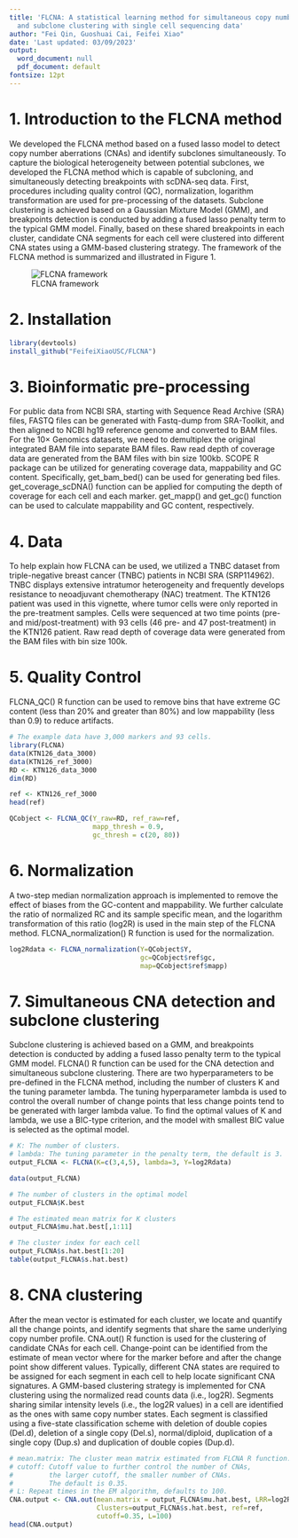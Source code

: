 ---
title: 'FLCNA: A statistical learning method for simultaneous copy number estimation
  and subclone clustering with single cell sequencing data'
author: "Fei Qin, Guoshuai Cai, Feifei Xiao"
date: 'Last updated: 03/09/2023'
output:
  word_document: null
  pdf_document: default
fontsize: 12pt
---

# 1. Introduction to the FLCNA method

We developed the FLCNA method based on a fused lasso model to detect copy number aberrations (CNAs) and identify subclones simultaneously. To capture the biological heterogeneity between potential subclones, we developed the FLCNA method which is capable of subcloning, and simultaneously detecting breakpoints with scDNA-seq data. First, procedures including quality control (QC), normalization, logarithm transformation are used for pre-processing of the datasets. Subclone clustering is achieved based on a Gaussian Mixture Model (GMM), and breakpoints detection is conducted by adding a fused lasso penalty term to the typical GMM model. Finally, based on these shared breakpoints in each cluster, candidate CNA segments for each cell were clustered into different CNA states using a GMM-based clustering strategy.  The framework of the FLCNA method is summarized and illustrated in Figure 1.

![FLCNA framework](E:/DB/Dropbox/Qinfei/Research/SC CNV/Code/FLCNA-package/vignettes/Figure 1.png)

# 2. Installation

```{r install-bioc, message=FALSE, warning = FALSE, eval=FALSE}
library(devtools)
install_github("FeifeiXiaoUSC/FLCNA")
```

# 3.  Bioinformatic pre-processing
For public data from NCBI SRA, starting with Sequence Read Archive (SRA) files, FASTQ files can be generated with Fastq-dump from SRA-Toolkit, and then aligned to NCBI hg19 reference genome and converted to BAM files. For the 10× Genomics datasets, we need to demultiplex the original integrated BAM file into separate BAM files. Raw read depth of coverage data are generated from the BAM files with bin size 100kb. SCOPE R package can be utilized for generating coverage data, mappability and GC content. Specifically, get_bam_bed() can be used for generating bed files. get_coverage_scDNA() function can be applied for computing the depth of coverage for each cell and each marker. get_mapp() and get_gc() function can be used to calculate mappability and GC content, respectively. 


# 4. Data
To help explain how FLCNA can be used, we utilized a TNBC dataset from triple-negative breast cancer (TNBC) patients in NCBI SRA (SRP114962). TNBC displays extensive intratumor heterogeneity and frequently develops resistance to neoadjuvant chemotherapy (NAC) treatment. The KTN126 patient was used in this vignette, where tumor cells were only reported in the pre-treatment samples. Cells were sequenced at two time points (pre- and mid/post-treatment) with 93 cells (46 pre- and 47 post-treatment) in the KTN126 patient. Raw read depth of coverage data were generated from the BAM files with bin size 100k.

# 5. Quality Control

FLCNA_QC() R function can be used to remove bins that have extreme GC content (less than 20% and greater than 80%) and low mappability (less than 0.9) to reduce artifacts.

\newpage

```{r, message=FALSE, warning = FALSE}
# The example data have 3,000 markers and 93 cells.
library(FLCNA)
data(KTN126_data_3000)
data(KTN126_ref_3000)
RD <- KTN126_data_3000
dim(RD)
```

```{r, message=FALSE, warning = FALSE}
ref <- KTN126_ref_3000
head(ref)
```

\newpage

```{r, message=TRUE, warning = FALSE}
QCobject <- FLCNA_QC(Y_raw=RD, ref_raw=ref,
                     mapp_thresh = 0.9,
                     gc_thresh = c(20, 80))
```

# 6. Normalization

A two-step median normalization approach is implemented to remove the effect of biases from the GC-content and mappability. We further calculate the ratio of normalized RC and its sample specific mean, and the logarithm transformation of this ratio (log2R) is used in the main step of the FLCNA method. FLCNA_normalization() R function is used for the normalization. 

```{r, message=TRUE, warning = FALSE}
log2Rdata <- FLCNA_normalization(Y=QCobject$Y, 
                                 gc=QCobject$ref$gc, 
                                 map=QCobject$ref$mapp)
```

# 7. Simultaneous CNA detection and subclone clustering

Subclone clustering is achieved based on a GMM, and breakpoints detection is conducted by adding a fused lasso penalty term to the typical GMM model. FLCNA() R function can be used for the CNA detection and simultaneous subclone clustering. There  are two hyperparameters to be pre-defined in the FLCNA method, including the number of clusters K and the tuning parameter lambda. The tuning hyperparameter lambda is used to control the overall number of change points that less change points tend to be generated with larger lambda value. To find the optimal values of K and lambda, we use a BIC-type criterion, and the model with smallest BIC value is selected as the optimal model. 

\newpage

```{r, message=TRUE, warning = FALSE, eval=FALSE}
# K: The number of clusters.
# lambda: The tuning parameter in the penalty term, the default is 3.
output_FLCNA <- FLCNA(K=c(3,4,5), lambda=3, Y=log2Rdata)
```

```{r, message=FALSE, warning = FALSE, echo=FALSE}
data(output_FLCNA)
```

```{r, message=TRUE, warning = FALSE}
# The number of clusters in the optimal model
output_FLCNA$K.best
```

```{r, message=TRUE, warning = FALSE}
# The estimated mean matrix for K clusters
output_FLCNA$mu.hat.best[,1:11]
```

```{r, message=TRUE, warning = FALSE}
# The cluster index for each cell
output_FLCNA$s.hat.best[1:20]
table(output_FLCNA$s.hat.best)
```

# 8. CNA clustering

After the mean vector is estimated for each cluster, we locate and quantify all the change points, and identify segments that share the same underlying copy number profile. CNA.out() R function is used for the clustering of candidate CNAs for each cell. Change-point can be identified from the estimate of mean vector where for the marker before and after the change point show different values. Typically, different CNA states are required to be assigned for each segment in each cell to help locate significant CNA signatures. A GMM-based clustering strategy is implemented for CNA clustering using the normalized read counts data (i.e., log2R). Segments sharing similar intensity levels (i.e., the log2R values) in a cell are identified as the ones with same copy number states. Each segment is classified using a five-state classification scheme with deletion of double copies (Del.d), deletion of a single copy (Del.s), normal/diploid, duplication of a single copy (Dup.s) and duplication of double copies (Dup.d).  

\newpage

```{r, message=FALSE, warning = FALSE}
# mean.matrix: The cluster mean matrix estimated from FLCNA R function.
# cutoff: Cutoff value to further control the number of CNAs, 
#         the larger cutoff, the smaller number of CNAs. 
#         The default is 0.35.
# L: Repeat times in the EM algorithm, defaults to 100.
CNA.output <- CNA.out(mean.matrix = output_FLCNA$mu.hat.best, LRR=log2Rdata, 
                      Clusters=output_FLCNA$s.hat.best, ref=ref, 
                      cutoff=0.35, L=100)
head(CNA.output)
```

